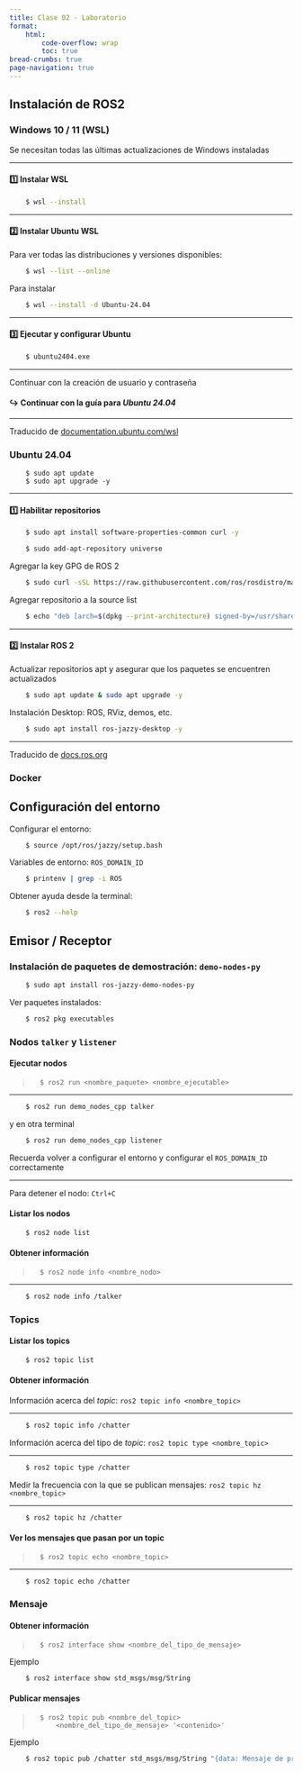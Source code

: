 ```yaml
---
title: Clase 02 - Laboratorio
format:
    html:
        code-overflow: wrap
        toc: true
bread-crumbs: true
page-navigation: true
---
```


## Instalación de ROS2

::: {.panel-tabset}

### Windows 10 / 11 (WSL)

::: {.callout-important title="Antes de iniciar"}
Se necesitan todas las últimas actualizaciones de Windows instaladas
:::

---------

#### 1️⃣ Instalar WSL
```.bash
    $ wsl --install
```

---------

#### 2️⃣ Instalar Ubuntu WSL
Para ver todas las distribuciones y versiones disponibles:
```.bash
    $ wsl --list --online
```

Para instalar
```.bash
    $ wsl --install -d Ubuntu-24.04
```

---------

#### 3️⃣ Ejecutar y configurar Ubuntu
```.bash
    $ ubuntu2404.exe
```

---------

::: {.callout-note title=""}
Continuar con la creación de usuario y contraseña
:::

#### ↪️ Continuar con la guía para *Ubuntu 24.04*

---------

Traducido de [documentation.ubuntu.com/wsl](https://documentation.ubuntu.com/wsl/en/latest/howto/install-ubuntu-wsl2/){target="_blank"}

### Ubuntu 24.04

::: {.callout-warning title="Actualizar el sistema"}
```
    $ sudo apt update
    $ sudo apt upgrade -y
```
:::

---------

#### 1️⃣ Habilitar repositorios
```.bash
    $ sudo apt install software-properties-common curl -y
```
```.bash
    $ sudo add-apt-repository universe
```

Agregar la key GPG de ROS 2

```.bash
    $ sudo curl -sSL https://raw.githubusercontent.com/ros/rosdistro/master/ros.key -o /usr/share/keyrings/ros-archive-keyring.gpg
```

Agregar repositorio a la source list

```.bash
    $ echo "deb [arch=$(dpkg --print-architecture) signed-by=/usr/share/keyrings/ros-archive-keyring.gpg] http://packages.ros.org/ros2/ubuntu $(. /etc/os-release && echo $UBUNTU_CODENAME) main" | sudo tee /etc/apt/sources.list.d/ros2.list > /dev/null
```

---------

#### 2️⃣ Instalar ROS 2
Actualizar repositorios apt y asegurar que los paquetes se encuentren actualizados
```.bash
    $ sudo apt update & sudo apt upgrade -y
```
Instalación Desktop: ROS, RViz, demos, etc.
```.bash
    $ sudo apt install ros-jazzy-desktop -y
```

---------

Traducido de [docs.ros.org](https://docs.ros.org/en/jazzy/Installation/Ubuntu-Install-Debs.html){target="_blank"}

### Docker



:::

## Configuración del entorno

Configurar el entorno:
```.bash
    $ source /opt/ros/jazzy/setup.bash
```

Variables de entorno: `ROS_DOMAIN_ID`
```.bash
    $ printenv | grep -i ROS
```

Obtener ayuda desde la terminal:
```.bash
    $ ros2 --help
```

## Emisor / Receptor

### Instalación de paquetes de demostración: `demo-nodes-py`

```.bash
    $ sudo apt install ros-jazzy-demo-nodes-py
```

Ver paquetes instalados:
```.bash
    $ ros2 pkg executables
```

### Nodos `talker` y `listener` 

#### Ejecutar nodos
   
>       $ ros2 run <nombre_paquete> <nombre_ejecutable>

---------

```.bash
    $ ros2 run demo_nodes_cpp talker
```
y en otra terminal
```.bash
    $ ros2 run demo_nodes_cpp listener
```

::: {.callout-tip}
Recuerda volver a configurar el entorno y configurar el `ROS_DOMAIN_ID` correctamente
:::

---------

::: {.callout-tip}
Para detener el nodo: `Ctrl+C`
:::

#### Listar los nodos

```.bash
    $ ros2 node list
```

#### Obtener información

>       $ ros2 node info <nombre_nodo>

---------

```.bash
    $ ros2 node info /talker
```

### Topics

#### Listar los topics

```.bash
    $ ros2 topic list
```

#### Obtener información

Información acerca del _topic_: `ros2 topic info <nombre_topic>`

---------

```.bash
    $ ros2 topic info /chatter
```

Información acerca del tipo de _topic_: `ros2 topic type <nombre_topic>` 

---------

```.bash
    $ ros2 topic type /chatter
```

Medir la frecuencia con la que se publican mensajes: `ros2 topic hz <nombre_topic>` 

---------

```.bash
    $ ros2 topic hz /chatter
```

#### Ver los mensajes que pasan por un topic

>       $ ros2 topic echo <nombre_topic>

---------

```.bash
    $ ros2 topic echo /chatter
```

### Mensaje

#### Obtener información

>       $ ros2 interface show <nombre_del_tipo_de_mensaje>

Ejemplo
```.bash
    $ ros2 interface show std_msgs/msg/String
```

#### Publicar mensajes

>       $ ros2 topic pub <nombre_del_topic>
>           <nombre_del_tipo_de_mensaje> '<contenido>'

Ejemplo
```.bash
    $ ros2 topic pub /chatter std_msgs/msg/String "{data: Mensaje de prueba}"
```

